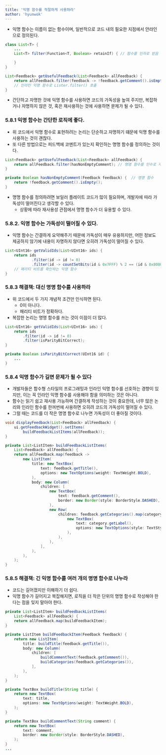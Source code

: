 ```yaml
---
title: '익명 함수를 적절하게 사용하라'
author: 'hyunwok'
---
```


- 익명 함수는 이름이 없는 함수이며, 일반적으로 코드 내의 필요한 지점에서 안라인으로 정의된다.

```java
class List<T> { 
    ...
    List<T> filter(Function<T, Boolean> retainIf) { // 함수를 인자로 받음

    }
}

List<Feedback> getUsefulFeedback(List<Feedback> allFeedback) { 
    return allFeedback.filter(feedback -> !feedback.getComment().isEmpty()); 
    // 인라인 익명 함수로 Lister.filter() 호출
}
```

- 간단하고 자명한 것에 익명 함수를 사용하면 코드의 가독성을 높여 주지만, 복잡하거나 자명하지 않은 것, 혹은 재사용하는 것에 사용하면 문제가 될 수 있다.

### 5.8.1 익명 함수는 간단한 로직에 좋다.
- 위 코드애서 익명 함수로 표현하려는 논리는 단순하고 자명하기 떄문에 익명 함수를 사용하는 것이 괜찮다.
- 또 다른 방법으로는 피드백에 코멘트가 있는지 확인하는 명명 함수를 정의하는 것이다.

```java 
List<Feedback> getUsefulFeedback(List<Feedback> allFeedback) { 
    return allFeedback.filter(hasNonEmptyComment); // 명명 함수를 인수로 사용
}

private Boolean hasNonEmptyComment(Feedback feedback) {  // 명명 함수
    return !feedback.getComment().isEmpty();
}
```

- 명명 함수를 정의하려면 보일러 플레이트 코드가 많이 필요하며, 개발자에 따라 가독성이 떨어진다고 생각할 수 있다.
    - 상황에 따라 재사용성 관점에서 명명 함수가 더 유용할 수 있다.

### 5.8.2. 익명 함수는 가독성이 떨어질 수 있다. 
- 익명 함수는 간결하게 요약해주기 때문에 가독성이 매우 유용하지만, 어떤 정보도 제공하지 않기에 내용이 자명하지 않다면 오히려 가독성이 떨어질 수 있다.

```java
List<UInt16> getValidIds(List<UInt16> ids) { 
    return ids
            .filter(id -> id != 0)
            .filter(id -> countSetBits(id & 0x7FFF) % 2 == (id & 0x8000) >> 15);
    // 패리티 비트를 확인하는 익명 함수
}
```

### 5.8.3 해결책: 대신 명명 함수를 사용하라 
- 위 코드에서 두 가지 개념적 조건만 인식하면 된다.
    - 0이 아니다.
    - 패리티 비트가 정확하다.
- 복잡한 논리는 명명 함수를 쓰는 것이 이점이 더 많다.

```java
List<UInt16> getValidIds(List<UInt16> ids) { 
    return ids
        .filter(id -> id != 0)
        .filter(isParityBitCorrect);
}

private Boolean isParityBitCorrect(UInt16 id) { 
    ...
}
```

### 5.8.4 익명 함수가 길면 문제가 될 수 있다
- 개발자들은 함수형 스타일의 프로그래밍과 인라인 익명 함수를 선호하는 경향이 있지만, 이는 꼭 인라인 익명 함수를 사용해야 함을 의미하는 것은 아니다. 
- 함수는 읽기 쉽고 재사용 가능하며 간결하게 작성하는 것이 중요한데, 너무 많은 논리와 인라인 함수를 한꺼번에 사용하면 오히려 코드의 가독성이 떨어질 수 있다.
- 그럴 때는 코드를 더 작은 명명 함수로 나누면 가독성이 더 좋아질 것이다.

```java
void displayFeedback(List<Feedback> allFeedback) {
    ui.getFeedbackWidget().setItems(
        buildFeedbackListItems(allFeedback));
}

private List<ListItem> buildFeedbackListItems(
    List<Feedback> allFeedback) {
    return allFeedback.map(feedback ->
        new ListItem(
            title: new TextBox(
                text: feedback.getTitle(),
                options: new TextOptions(weight: TextWeight.BOLD),
            ),
            body: new Column(
                children: [
                    new TextBox(
                        text: feedback.getComment(),
                        border: new Border(style: BorderStyle.DASHED),
                    ),
                    new Row(
                        children: feedback.getCategories().map(category ->
                            new TextBox(
                                text: category.getLabel(),
                                options: new TextOptions(style: TextStyle.ITALIC),
                            ),
                        ),
                    ),
                ],
            ),
        ),
    );
}
```

### 5.8.5 해결책: 긴 익명 함수를 여러 개의 명명 함수로 나누라 
- 코드는 길어졌지만 이해하기 더 쉽다.
- 익명 함수가 길어지고 복잡해지면, 로직을 더 작은 단위의 명명 함수로 작성해야 한다는 점을 잊지 말아야 한다.

```java
private List<ListItem> buildFeedbackListItems(
    List<Feedback> allFeedback) {
    return allFeedback.map(buildFeedbackItem);
}

private ListItem buildFeedbackItem(Feedback feedback) {
    return new ListItem(
        title: buildTitle(feedback.getTitle()),
        body: new Column(
            children: [
                buildCommentText(feedback.getComment()),
                buildCategories(feedback.getCategories()),
            ],
        ),
    );
}

private TextBox buildTitle(String title) {
    return new TextBox(
        text: title,
        options: new TextOptions(weight: TextWeight.BOLD),
    );
}

private TextBox buildCommentText(String comment) {
    return new TextBox(
        text: comment,
        border: new Border(style: BorderStyle.DASHED),
    );
}
...
```